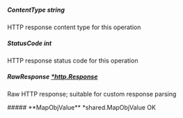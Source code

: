 
##### **ContentType** string
HTTP response content type for this operation

##### **StatusCode** int
HTTP response status code for this operation

##### **RawResponse** [*http.Response](https://pkg.go.dev/net/http#Response)
Raw HTTP response; suitable for custom response parsing

<Collapsible>
    ##### **MapObjValue** *shared.MapObjValue
    OK
    <Collapsible.Break/>
    <MapObjValue/>
</Collapsible>

